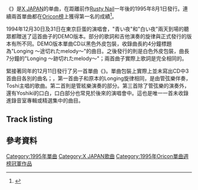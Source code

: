 {{copyedit|time=2019-09-18}}
{{Infobox Single
| Name           = Longing
| Cover          =
| Artist         = [[X_Japan|X Japan]]
| from Album     = [[DAHLIA|DAHLIA]]
| Released       = 1998年8月1日<br>1998年12月11日
| Recorded       =
| Genre          = 
| Length         = 15:25/15:24
| Label          = [[大西洋唱片|Atlantic]]
| Producer       = 
| Chart position =
| Last single    = "[[Rusty_Nail|Rusty Nail]]"<br />(1994)
| This single    = "'''Longing'''"<br />(1995)
| Next single    = "[[DAHLIA_(song)|DAHLIA]]"<br />(1996)
| Misc           =
}}
《'''{{lang|ja|Longing〜跡切れたmelody〜}}'''》是[[X_JAPAN|X JAPAN]]的单曲，在距離前作[[Rusty_Nail|Rusty Nail]]一年後的1995年8月1日發行。連續兩首單曲都在[[Oricon公信榜|Oricon榜]]上獲得第一名的成績<ref>{{cite web|url=http://www.oricon.co.jp/prof/artist/26180/products/music/39880/1/|title=Longing (Togireta Melody)|language=ja|publisher=Oricon|accessdate=July 4, 2010|archive-date=2013-07-30|archive-url=https://web.archive.org/web/20130730003348/http://www.oricon.co.jp/prof/artist/26180/products/music/39880/1/|dead-url=no}}</ref>。

1994年12月30日及31日在東京巨蛋的演唱會，"青い夜"和"白い夜"兩天到場的聽眾都贈送了這首曲子的DEMO版本。部分的歌詞和吉他演奏的旋律與正式發行的版本有所不同。DEMO版本單曲CD以黑色外皮包裝，收錄曲長約4分鐘標題為"Longing ～途切れたmelody～"的曲目。之後發行的則是白色外皮包裝，曲長7分鐘的"Longing ～跡切れたmelody～"；兩首曲子實際上歌詞是完全相同的。

緊接著同年的12月11日發行了另一首單曲《'''{{lang|ja|Longing 〜切望の夜〜}}'''》。單曲包裝上實際上並未寫出CD中3首曲目各別的曲名；，第一首曲子和原本的Longing旋律相同，是由管弦樂伴奏，Toshi主唱的歌曲。第二首則是管絃樂演奏的部分。第三首除了管弦樂的演奏外，還有Yoshiki的口白，口白部分也常見於後來的演唱會中。這也是唯一一首未收錄進錄音室專輯或精選集中的曲目。

==Track listing==
{{Tracklist
| headline        = "Longing ~跡切れた Melody~" version
| all_writing     = [[Yoshiki|Yoshiki]]
| title1          = Longing ~跡切れた Melody~
| length1         = 7:45
| title2          = Longing ~跡切れた Melody~ (Original Karaoke)
| length2         = 7:40
}}

{{Tracklist
| headline        = "Longing ~切望の夜~" version
| title1          = Longing ~切望の夜~
| length1         = 4:59
| title2          = Longing ~切望の夜~ (Original Karaoke)
| length2         = 5:28
| title3          = Longing ~切望の夜~ (The Poem)
| length3         = 4:57
}}

==參考資料==
<references/>

{{X Japan}}

[[Category:1995年單曲|Category:1995年單曲]]
[[Category:X_JAPAN歌曲|Category:X JAPAN歌曲]]
[[Category:1995年Oricon單曲週榜冠軍作品|Category:1995年Oricon單曲週榜冠軍作品]]